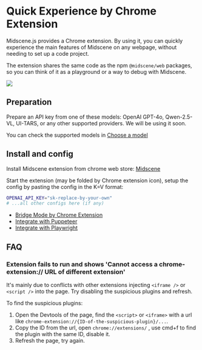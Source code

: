 
# Quick Experience by Chrome Extension

Midscene.js provides a Chrome extension. By using it, you can quickly experience the main features of Midscene on any webpage, without needing to set up a code project.

⁠The extension shares the same code as the npm `@midscene/web` packages, so you can think of it as a playground or a way to debug with Midscene.

![](/midscene-extension.jpg)

## Preparation

Prepare an API key from one of these models: OpenAI GPT-4o, Qwen-2.5-VL, UI-TARS, or any other supported providers. We will be using it soon.

You can check the supported models in [Choose a model](./choose-a-model)

## Install and config

Install Midscene extension from chrome web store: [Midscene](https://chromewebstore.google.com/detail/midscene/gbldofcpkknbggpkmbdaefngejllnief)

Start the extension (may be folded by Chrome extension icon), setup the config by pasting the config in the K=V format:

```bash
OPENAI_API_KEY="sk-replace-by-your-own"
# ...all other configs here (if any)
```

<StartExperience />

* [Bridge Mode by Chrome Extension](./bridge-mode-by-chrome-extension)
* [Integrate with Puppeteer](./integrate-with-puppeteer)
* [Integrate with Playwright](./integrate-with-playwright)

## FAQ

### Extension fails to run and shows 'Cannot access a chrome-extension:// URL of different extension'

It's mainly due to conflicts with other extensions injecting `<iframe />` or `<script />` into the page. Try disabling the suspicious plugins and refresh. 

To find the suspicious plugins:
 
1. Open the Devtools of the page, find the `<script>` or `<iframe>` with a url like `chrome-extension://{ID-of-the-suspicious-plugin}/...`.
2. Copy the ID from the url, open `chrome://extensions/` , use cmd+f to find the plugin with the same ID, disable it.
3. Refresh the page, try again.
